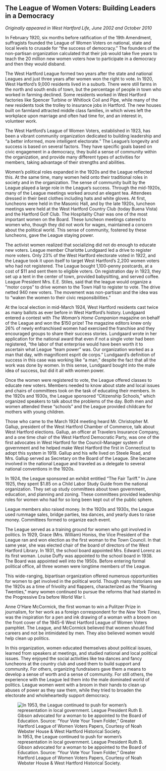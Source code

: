 ## The League of Women Voters: Building Leaders in a Democracy {-}

*Originally appeared in West Hartford Life, June 2002 and October 2010*

In February 1920, six months before ratification of the 19th Amendment, suffragists founded the League of Women Voters on national, state and local levels to crusade for “the success of democracy.” The founders of the non-partisan organization calculated that their job would take five years to teach the 20 million new women voters how to participate in a democracy and then they would disband.

The West Hartford League formed two years after the state and national Leagues and just three years after women won the right to vote. In 1920, West Hartford’s 9,000 residents lived in a suburb. There were still farms in the north and south ends of town, but the percentage of people in town who worked in farming declined. Some residents worked in West Hartford factories like Spencer Turbine or Whitlock Coil and Pipe, while many of the new residents took the trolley to insurance jobs in Hartford. The new houses built on farmland attracted middle class families, in which wives left the workplace upon marriage and often had time for, and an interest in, volunteer work.

The West Hartford’s League of Women Voters, established in 1923, has been a vibrant community organization dedicated to building leadership and “a better informed, more intelligent electorate.” The League’s longevity and success is based on several factors. They have specific goals based on civic engagement in a democracy, they build a sense of community within the organization, and provide many different types of activities for members, taking advantage of their strengths and abilities.

Women’s political roles expanded in the 1920s and the League reflected this. At the same time, many women held onto their traditional roles in society and in the organization. The sense of community built by the League played a large role in the League’s success. Through the mid-1920s, many of the League meetings worked around an elegant tea. Attendees dressed in their best clothes including hats and white gloves. At first, luncheons were held in the Masonic Hall, and by the late 1920s, luncheon meetings were held at the West Hartford Country Club (today Buena Vista) and the Hartford Golf Club. The Hospitality Chair was one of the most important women on the Board. These luncheon meetings catered to women who, though they did not work for wages, maintained a concern about the political world. This sense of community, fostered by these luncheons, gave the League staying power.

The activist women realized that socializing did not do enough to educate new voters. League member Charlotte Lundgaard led a drive to register more voters. Only 23% of the West Hartford electorate voted in 1922, and the League took it upon itself to target West Hartford’s 2,200 women voters who had not registered. The League bought 1,100-penny postcards, at a cost of $11 and sent them to eligible voters. On registration day in 1923, they set up a tent in the center of town, provided babysitting, and served coffee. League President Mrs. E.E. Stiles, said that the league would organize a “motor corps” to drive women to the Town Hall to register to vote. The drive netted 940 new voters. The movement was non-partisan and the idea was to “waken the women to their civic responsibilities.”

At the local election in mid-March 1924, West Hartford residents cast twice as many ballots as ever before in West Hartford’s history. Lundgaard entered a contest with *The Woman’s Home Companion* magazine on behalf of the League and won the $150 prize! The magazine editors knew only 26% of newly enfranchised women had exercised the franchise and they encouraged groups to share their success stories. Lundgaard wrote in her application for the national award that even if not a single voter had been registered, “the labor of that enterprise would have been worth it to ascertain what League “team power” was. Our organization worked as a man that day, with magnificent esprit de corps.” Lundgaard’s definition of success in this case was working like “a man,” despite the fact that all the work was done by women. In this sense, Lundgaard bought into the male idea of success, but did it all with women power.

Once the women were registered to vote, the League offered classes to educate new voters. Members needed to know about state and local issues and chairs of committees took on the task of educating their members. In the 1920s and 1930s, the League sponsored “Citizenship Schools,” which organized speakers to talk about the problems of the day. Both men and women attended these “schools” and the League provided childcare for mothers with young children.

Those who came to the March 1924 meeting heard Mr. Christopher M. Gallup, president of the West Hartford Chamber of Commerce, talk about West Hartford elections. Gallup, an officer at Travelers Insurance Company, and a one time chair of the West Hartford Democratic Party, was one of the first advocates in West Hartford for the Council-Manager system of government and he helped make West Hartford the first in Connecticut to adopt this system in 1919. Gallup and his wife lived on Steele Road, and Mrs. Gallup served as Secretary on the Board of the League. She became involved in the national League and traveled as a delegate to several national conventions in the 1920s.

In 1924, the League sponsored an exhibit entitled “The Fair Tariff.” In June 1925, they spent $1.85 on a Child Labor Study Guide from the national organization. They set up study committees about town government, education, and planning and zoning. These committees provided leadership roles for women who had for so long been kept out of the public sphere.

League members also raised money. In the 1920s and 1930s, the League used rummage sales, bridge parties, tea dances, and yearly dues to raise money. Committees formed to organize each event.

The League served as a training ground for women who got involved in politics. In 1929, Grace (Mrs. William) Honiss, the Vice President of the League ran and won election as the first woman to the Town Council. In that same year, she was elected chair of the board of directors of the West Hartford Library. In 1931, the school board appointed Mrs. Edward Lorenz as its first woman. Louise Duffy was appointed to the school board in 1938. The Board was appointed well into the 1950s. Before entering formal political office, all three women were longtime members of the League.

This wide-ranging, bipartisan organization offered numerous opportunities for women to get involved in the political world. Though many historians see the 1920s as a time of frivolity and flappers, characterized as the “Roaring Twenties,” many women continued to pursue the reforms that had started in the Progressive Era before World War I.

Anne O’Hare McCormick, the first woman to win a Pulitzer Prize in journalism, for her work as a foreign correspondent for the *New York Times*, was the inspiration for a pen and ink drawing of a woman with a broom on the front cover of the 1945-6 West Hartford League of Women Voters pamphlet. The League, and McCormick believed that women should find careers and not be intimidated by men. They also believed women would help clean up politics.

In this organization, women educated themselves about political issues, learned from speakers at meetings, and studied national and local political issues. They enjoyed the social activities like tea dances and fancy luncheons at the country club and used them to build support and community. For others, organizing fundraisers gave them a means to develop a sense of worth and a sense of community. For still others, the experience with the League led them into the male dominated world of politics. League women went with a broom in their hands to clean up abuses of power as they saw them, while they tried to broaden the electorate and wholeheartedly support democracy.

![In 1953, the League continued to push for women’s representation in local government. League President Ruth B. Gibson advocated for a woman to be appointed to the Board of Education. Source: “Your Vote Your Town Folder,” Greater Hartford League of Women Voters Papers, Courtesy of Noah Webster House & West Hartford Historical Society.](images/07-lwv-leaders.jpg)

